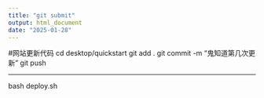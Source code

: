 ```yaml
---
title: "git submit"
output: html_document
date: "2025-01-28"
---
```

#网站更新代码
cd desktop/quickstart
git add . 
git commit -m "鬼知道第几次更新"
git push

---
bash deploy.sh

